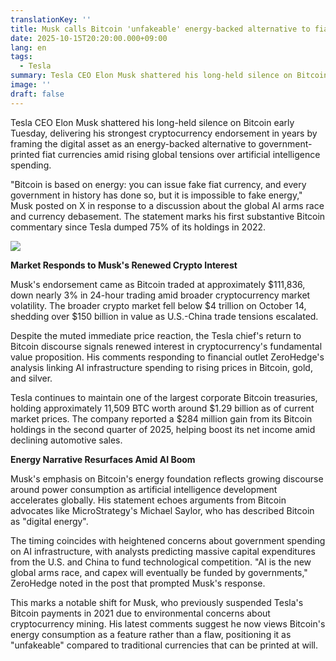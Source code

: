 ```yaml
---
translationKey: ''
title: Musk calls Bitcoin 'unfakeable' energy-backed alternative to fiat currency
date: 2025-10-15T20:20:00.000+09:00
lang: en
tags:
  - Tesla
summary: Tesla CEO Elon Musk shattered his long-held silence on Bitcoin early Tuesday, delivering his strongest cryptocurrency endorsement in years by framing the digital asset as an energy-backed alternative to government-printed fiat currencies amid rising global tensions over artificial intelligence spending.​
image: ''
draft: false
---
```

Tesla CEO Elon Musk shattered his long-held silence on Bitcoin early Tuesday, delivering his strongest cryptocurrency endorsement in years by framing the digital asset as an energy-backed alternative to government-printed fiat currencies amid rising global tensions over artificial intelligence spending.​

"Bitcoin is based on energy: you can issue fake fiat currency, and every government in history has done so, but it is impossible to fake energy," Musk posted on X in response to a discussion about the global AI arms race and currency debasement. The statement marks his first substantive Bitcoin commentary since Tesla dumped 75% of its holdings in 2022.​

![](https://coincentral.com/wp-content/uploads/2025/09/shutterstock_2318800339-2048x1365.jpg)

**Market Responds to Musk's Renewed Crypto Interest**

Musk's endorsement came as Bitcoin traded at approximately $111,836, down nearly 3% in 24-hour trading amid broader cryptocurrency market volatility. The broader crypto market fell below $4 trillion on October 14, shedding over $150 billion in value as U.S.-China trade tensions escalated.​

Despite the muted immediate price reaction, the Tesla chief's return to Bitcoin discourse signals renewed interest in cryptocurrency's fundamental value proposition. His comments responding to financial outlet ZeroHedge's analysis linking AI infrastructure spending to rising prices in Bitcoin, gold, and silver.​

Tesla continues to maintain one of the largest corporate Bitcoin treasuries, holding approximately 11,509 BTC worth around $1.29 billion as of current market prices. The company reported a $284 million gain from its Bitcoin holdings in the second quarter of 2025, helping boost its net income amid declining automotive sales.​

**Energy Narrative Resurfaces Amid AI Boom**

Musk's emphasis on Bitcoin's energy foundation reflects growing discourse around power consumption as artificial intelligence development accelerates globally. His statement echoes arguments from Bitcoin advocates like MicroStrategy's Michael Saylor, who has described Bitcoin as "digital energy".​

The timing coincides with heightened concerns about government spending on AI infrastructure, with analysts predicting massive capital expenditures from the U.S. and China to fund technological competition. "AI is the new global arms race, and capex will eventually be funded by governments," ZeroHedge noted in the post that prompted Musk's response.​

This marks a notable shift for Musk, who previously suspended Tesla's Bitcoin payments in 2021 due to environmental concerns about cryptocurrency mining. His latest comments suggest he now views Bitcoin's energy consumption as a feature rather than a flaw, positioning it as "unfakeable" compared to traditional currencies that can be printed at will.​
